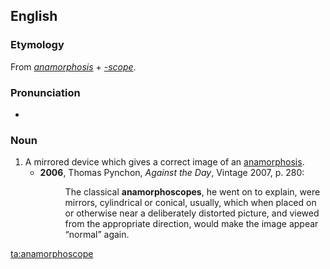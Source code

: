 ==English==

===Etymology===
From ''[[anamorphosis]]'' + ''[[-scope]]''.

===Pronunciation===
* {{IPA|/ænəˈmɔːfəskəʊp/|lang=en}}

===Noun===
{{en-noun}}

# A mirrored device which gives a correct image of an [[anamorphosis]].
#* '''2006''', Thomas Pynchon, ''Against the Day'', Vintage 2007, p. 280:
#*: The classical '''anamorphoscopes''', he went on to explain, were mirrors, cylindrical or conical, usually, which when placed on or otherwise near a deliberately distorted picture, and viewed from the appropriate direction, would make the image appear “normal” again.

[[ta:anamorphoscope]]